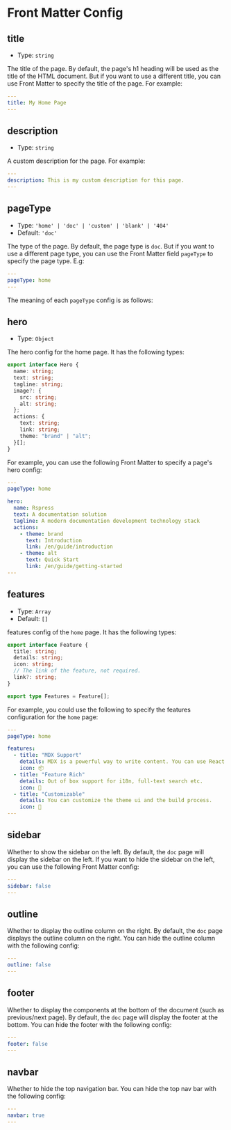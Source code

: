 # Front Matter Config

## title

- Type: `string`

The title of the page. By default, the page's h1 heading will be used as the title of the HTML document. But if you want to use a different title, you can use Front Matter to specify the title of the page. For example:

```yaml
---
title: My Home Page
---
```

## description

- Type: `string`

A custom description for the page. For example:

```yaml
---
description: This is my custom description for this page.
---
```

## pageType

- Type: `'home' | 'doc' | 'custom' | 'blank' | '404'`
- Default: `'doc'`

The type of the page. By default, the page type is `doc`. But if you want to use a different page type, you can use the Front Matter field `pageType` to specify the page type. E.g:

```yaml
---
pageType: home
---
```

The meaning of each `pageType` config is as follows:


<PageType />

## hero

- Type: `Object`

The hero config for the home page. It has the following types:

```ts
export interface Hero {
  name: string;
  text: string;
  tagline: string;
  image?: {
    src: string;
    alt: string;
  };
  actions: {
    text: string;
    link: string;
    theme: "brand" | "alt";
  }[];
}
```

For example, you can use the following Front Matter to specify a page's hero config:

```yaml
---
pageType: home

hero:
  name: Rspress
  text: A documentation solution
  tagline: A modern documentation development technology stack
  actions:
    - theme: brand
      text: Introduction
      link: /en/guide/introduction
    - theme: alt
      text: Quick Start
      link: /en/guide/getting-started
---
```

## features

- Type: `Array`
- Default: `[]`

features config of the `home` page. It has the following types:

```ts
export interface Feature {
  title: string;
  details: string;
  icon: string;
  // The link of the feature, not required.
  link?: string;
}

export type Features = Feature[];
```

For example, you could use the following to specify the features configuration for the `home` page:

```yaml
---
pageType: home

features:
  - title: "MDX Support"
    details: MDX is a powerful way to write content. You can use React components in Markdown.
    icon: 📦
  - title: "Feature Rich"
    details: Out of box support for i18n, full-text search etc.
    icon: 🎨
  - title: "Customizable"
    details: You can customize the theme ui and the build process.
    icon: 🚀
---
```

## sidebar

Whether to show the sidebar on the left. By default, the `doc` page will display the sidebar on the left. If you want to hide the sidebar on the left, you can use the following Front Matter config:

```yaml
---
sidebar: false
---
```

## outline

Whether to display the outline column on the right. By default, the `doc` page displays the outline column on the right. You can hide the outline column with the following config:

```yaml
---
outline: false
---
```

## footer

Whether to display the components at the bottom of the document (such as previous/next page). By default, the `doc` page will display the footer at the bottom. You can hide the footer with the following config:

```yaml
---
footer: false
---
```

## navbar

Whether to hide the top navigation bar. You can hide the top nav bar with the following config:

```yaml
---
navbar: true
---
```
